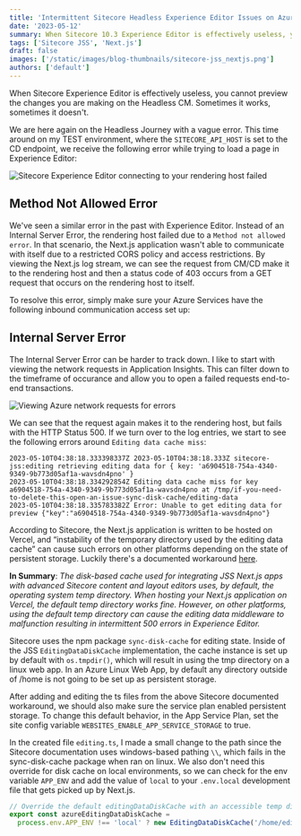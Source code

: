 ```yaml
---
title: 'Intermittent Sitecore Headless Experience Editor Issues on Azure PaaS'
date: '2023-05-12'
summary: When Sitecore 10.3 Experience Editor is effectively useless, you cannot preview the changes you are making on the Headless CM. Sometimes it works, sometimes it doesn't. Let's get it to work 100% of the time!
tags: ['Sitecore JSS', 'Next.js']
draft: false
images: ['/static/images/blog-thumbnails/sitecore-jss_nextjs.png']
authors: ['default']
---
```


When Sitecore Experience Editor is effectively useless, you cannot preview the changes you are making on the Headless CM. Sometimes it works, sometimes it doesn't.

We are here again on the Headless Journey with a vague error. This time around on my TEST environment, where the `SITECORE_API_HOST` is set to the CD endpoint, we receive the following error while trying to load a page in Experience Editor:

![Sitecore Experience Editor connecting to your rendering host failed](/static/images/blog-content-images/2023-05-12_exp-editor-error.png)

## Method Not Allowed Error
We've seen a similar error in the past with Experience Editor. Instead of an Internal Server Error, the rendering host failed due to a `Method not allowed error`. In that scenario, the Next.js application wasn't able to communicate with itself due to a restricted CORS policy and access restrictions. By viewing the Next.js log stream, we can see the request from CM/CD make it to the rendering host and then a status code of 403 occurs from a GET request that occurs on the rendering host to itself.

To resolve this error, simply make sure your Azure Services have the following inbound communication access set up:

<AzureNetworkTable />

## Internal Server Error
The Internal Server Error can be harder to track down. I like to start with viewing the network requests in Application Insights. This can filter down to the timeframe of occurance and allow you to open a failed requests end-to-end transactions.

![Viewing Azure network requests for errors](/static/images/blog-content-images/2023-05-12_exp-editor-issue-azure-network-request.png)

We can see that the request again makes it to the rendering host, but fails with the HTTP Status 500. If we turn over to the log entries, we start to see the following errors around `Editing data cache miss`:

```
2023-05-10T04:38:18.333398337Z 2023-05-10T04:38:18.333Z sitecore-jss:editing retrieving editing data for { key: 'a6904518-754a-4340-9349-9b773d05af1a-wavsdn4pno' }
2023-05-10T04:38:18.334292854Z Editing data cache miss for key a6904518-754a-4340-9349-9b773d05af1a-wavsdn4pno at /tmp/if-you-need-to-delete-this-open-an-issue-sync-disk-cache/editing-data
2023-05-10T04:38:18.335783382Z Error: Unable to get editing data for preview {"key":"a6904518-754a-4340-9349-9b773d05af1a-wavsdn4pno"}
```

According to Sitecore, the Next.js application is written to be hosted on Vercel, and “instability of the temporary directory used by the editing data cache” can cause such errors on other platforms depending on the state of persistent storage. Luckily there's a documented workaround [here](https://doc.sitecore.com/xp/en/developers/hd/201/sitecore-headless-development/override-the-default-directory-used-by-the-disk-based-editing-cache-implementation.html).

**In Summary**:
*The disk-based cache used for integrating JSS Next.js apps with advanced Sitecore content and layout editors uses, by default, the operating system temp directory. When hosting your Next.js application on Vercel, the default temp directory works fine. However, on other platforms, using the default temp directory can cause the editing data middleware to malfunction resulting in intermittent 500 errors in Experience Editor.*

Sitecore uses the npm package `sync-disk-cache` for editing state. Inside of the JSS `EditingDataDiskCache` implementation, the cache instance is set up by default with `os.tmpdir()`, which will result in using the tmp directory on a linux web app. In an Azure Linux Web App, by default any directory outside of /home is not going to be set up as persistent storage.

After adding and editing the ts files from the above Sitecore documented workaround, we should also make sure the service plan enabled persistent storage. To change this default behavior, in the App Service Plan, set the site config variable `WEBSITES_ENABLE_APP_SERVICE_STORAGE` to true.

In the created file `editing.ts`, I made a small change to the path since the Sitecore documentation uses windows-based pathing `\\`, which fails in the sync-disk-cache package when ran on linux. We also don't need this override for disk cache on local environments, so we can check for the env variable `APP_ENV` and add the value of `local` to your `.env.local` development file that gets picked up by Next.js.
<br/>
```TypeScript
// Override the default editingDataDiskCache with an accessible temp directory
export const azureEditingDataDiskCache =
  process.env.APP_ENV !== 'local' ? new EditingDataDiskCache('/home/editing-disk-cache') : new EditingDataDiskCache();
```